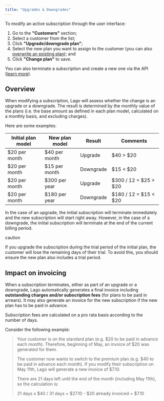 ```yaml
---
title: "Upgrades & Downgrades"
---
```


To modify an active subscription through the user interface:

1. Go to the **"Customers"** section;
2. Select a customer from the list;
3. Click **"Upgrade/downgrade plan"**;
4. Select the new plan you want to assign to the customer (you can also [overwrite an existing plan](/docs/guide/plans/subscription#overwriting-a-plan)); and
5. Click **"Change plan"** to save.

You can also terminate a subscription and create a new one via the API ([learn more](/docs/api/subscriptions/terminate-subscription)).

## Overview[](#overview "Direct link to heading")

When modifying a subscription, Lago will assess whether the change is an upgrade or a downgrade. The result is determined by the monthly value of the plans (i.e. the base amount as defined in each plan model, calculated on a monthly basis, and excluding charges).

Here are some examples:

| Initial plan model | New plan model | Result    | Comments              |
| ------------------ | -------------- | --------- | --------------------- |
| $20 per month      | $40 per month  | Upgrade   | $40 > $20             |
| $20 per month      | $15 per month  | Downgrade | $15 < $20             |
| $20 per month      | $300 per year  | Upgrade   | $300 / 12 = $25 > $20 |
| $20 per month      | $180 per year  | Downgrade | $180 / 12 = $15 < $20 |

In the case of an upgrade, the initial subscription will terminate immediately and the new subscription will start right away. However, in the case of a downgrade, the initial subscription will terminate at the end of the current billing period.

caution

If you upgrade the subscription during the trial period of the initial plan, the customer will lose the remaining days of their trial. To avoid this, you should ensure the new plan also includes a trial period.

## Impact on invoicing[](#impact-on-invoicing "Direct link to heading")

When a subscription terminates, either as part of an upgrade or a downgrade, Lago automatically generates a final invoice including **outstanding charges and/or subscription fees** (for plans to be paid in arrears). It may also generate an invoice for the new subscription if the new plan has to be paid in advance.

Subscription fees are calculated on a pro rata basis according to the number of days.

Consider the following example:

> Your customer is on the standard plan (e.g. $20 to be paid in advance each month). Therefore, beginning of May, an invoice of $20 was generated for them.
> 
> The customer now wants to switch to the premium plan (e.g. $40 to be paid in advance each month). If you modify their subscription on May 11th, Lago will generate a new invoice of $7.10.
> 
> There are 21 days left until the end of the month (including May 11th), so the calculation is:
> 
> 21 days x $40 / 31 days = $27.10 - $20 already invoiced = $7.10